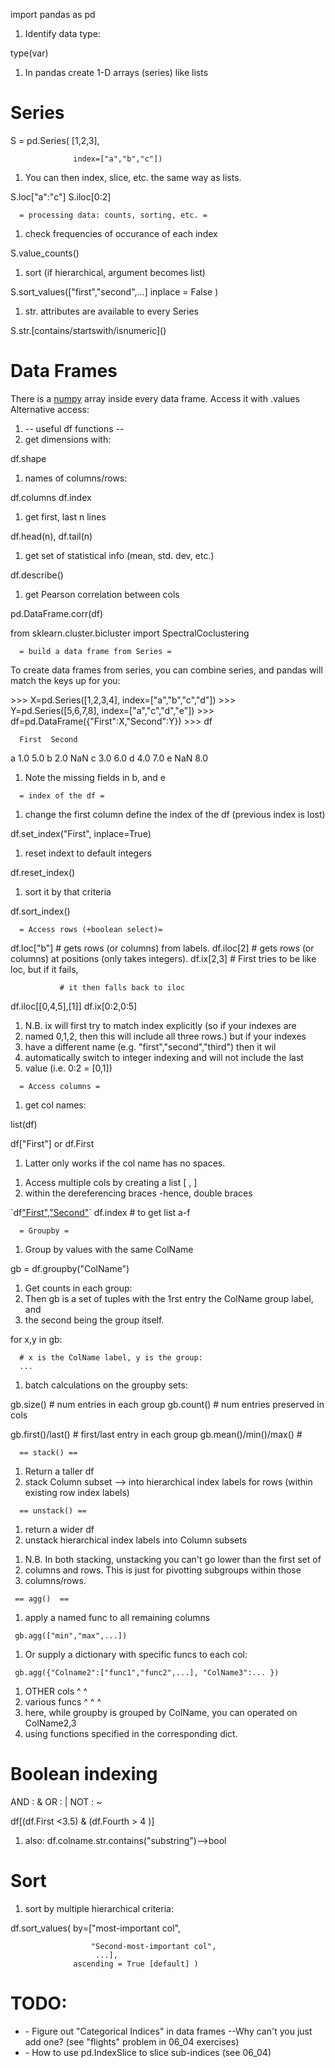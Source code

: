 import pandas as pd
# Identify data type:
type(var)

# In pandas create 1-D arrays (series) like lists

= Series =

S = pd.Series( [1,2,3],
               index=["a","b","c"])
# You can then index, slice, etc. the same way as lists.
S.loc["a":"c"]
S.iloc[0:2]

   = processing data: counts, sorting, etc. =

# check frequencies of occurance of each index
S.value_counts()

# sort (if hierarchical, argument becomes list)
S.sort_values(["first","second",...] inplace = False )

# str. attributes are available to every Series
S.str.[contains/startswith/isnumeric]()

= Data Frames =

There is a [[numpy]] array inside every data frame.
Access it with .values
Alternative access:

# -- useful df functions --
# get dimensions with:
df.shape
# names of columns/rows:
df.columns
df.index

# get first, last n lines
df.head(n), df.tail(n)

# get set of statistical info (mean, std. dev, etc.)
df.describe()

# get Pearson correlation between cols
pd.DataFrame.corr(df)

from sklearn.cluster.bicluster import SpectralCoclustering


   = build a data frame from Series =

To create data frames from series, you can combine series, and pandas will match the keys up for you:

>>> X=pd.Series([1,2,3,4], index=["a","b","c","d"])
>>> Y=pd.Series([5,6,7,8], index=["a","c","d","e"])
>>> df=pd.DataFrame({"First":X,"Second":Y})
>>> df
   First  Second
a    1.0     5.0
b    2.0     NaN
c    3.0     6.0
d    4.0     7.0
e    NaN     8.0
# Note the missing fields in b, and e

   = index of the df =

# change the first column define the index of the df (previous index is lost)
df.set_index("First", inplace=True)

# reset indext to default integers
df.reset_index()

# sort it by that criteria
df.sort_index()

   = Access rows (+boolean select)=

df.loc["b"]  # gets rows (or columns) from labels.
df.iloc[2]   # gets rows (or columns) at positions (only takes integers).
df.ix[2,3]        # First tries to be like loc, but if it fails,
            # it then falls back to iloc

df.iloc[[0,4,5],[1]]
df.ix[0:2,0:5]
# N.B. ix will first try to match index explicitly (so if your indexes are
# named 0,1,2, then this will include all three rows.) but if your indexes
# have a different name (e.g. "first","second","third") then it wil
# automatically switch to integer indexing and will not include the last
# value (i.e. 0:2 = [0,1])

   = Access columns =
# get col names:
list(df)


df["First"] or df.First
# Latter only works if the col name has no spaces.

# Access multiple cols by creating a list [ , ]
# within the dereferencing braces -hence, double braces
`df[["First","Second"]]`
df.index    # to get list a-f

   = Groupby =

# Group by values with the same ColName
gb = df.groupby("ColName")
# Get counts in each group:
# Then gb is a set of tuples with the 1rst entry the ColName group label, and
# the second being the group itself.

for x,y in gb:
   # x is the ColName label, y is the group:
   ...

# batch calculations on the groupby sets:
gb.size()  # num entries in each group
gb.count() # num entries preserved in cols

gb.first()/last()     # first/last entry in each group
gb.mean()/min()/max() #

   == stack() ==
# Return a taller df
# stack Column subset --> into hierarchical index labels for rows (within  existing row index labels)

   == unstack() ==
# return a wider df
# unstack hierarchical index labels into Column subsets

# N.B. In both stacking, unstacking you can't go lower than the first set of
# columns and rows. This is just for pivotting subgroups within those
# columns/rows.

  == agg()  ==

# apply a named func to all remaining columns
  gb.agg(["min","max",...])

# Or supply a dictionary with specific funcs to each col:

  gb.agg({"Colname2":["func1","func2",...], "ColName3":... })
# OTHER cols   ^                              ^
# various funcs         ^        ^                      ^
# here, while groupby is grouped by ColName, you can operated on ColName2,3
# using functions specified in the corresponding dict.


= Boolean indexing =
AND : &
OR  : |
NOT : ~

df[(df.First <3.5) & (df.Fourth > 4 )]
# also: df.colname.str.contains("substring")-->bool

= Sort =
# sort by multiple hierarchical criteria:
df.sort_values( by=["most-important col",
                   "Second-most-important col",
                    ...],
               ascending = True [default] )
= TODO: =
* - Figure out "Categorical Indices" in data frames --Why can't you just add one? (see "flights" problem in 06_04 exercises)
* - How to use pd.IndexSlice to slice sub-indices (see 06_04)


